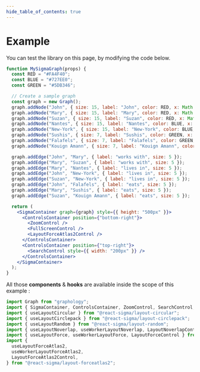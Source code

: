 ```yaml
---
hide_table_of_contents: true
---
```


# Example

You can test the library on this page, by modifying the code below.

```jsx live
function MySigmaGraph(props) {
  const RED = "#FA4F40";
  const BLUE = "#727EE0";
  const GREEN = "#5DB346";

  // Create a sample graph
  const graph = new Graph();
  graph.addNode("John", { size: 15, label: "John", color: RED, x: Math.random(), y: Math.random() });
  graph.addNode("Mary", { size: 15, label: "Mary", color: RED, x: Math.random(), y: Math.random() });
  graph.addNode("Suzan", { size: 15, label: "Suzan", color: RED, x: Math.random(), y: Math.random() });
  graph.addNode("Nantes", { size: 15, label: "Nantes", color: BLUE, x: Math.random(), y: Math.random() });
  graph.addNode("New-York", { size: 15, label: "New-York", color: BLUE, x: Math.random(), y: Math.random() });
  graph.addNode("Sushis", { size: 7, label: "Sushis", color: GREEN, x: Math.random(), y: Math.random() });
  graph.addNode("Falafels", { size: 7, label: "Falafels", color: GREEN, x: Math.random(), y: Math.random() });
  graph.addNode("Kouign Amann", { size: 7, label: "Kouign Amann", color: GREEN, x: Math.random(), y: Math.random() });

  graph.addEdge("John", "Mary", { label: "works with", size: 5 });
  graph.addEdge("Mary", "Suzan", { label: "works with", size: 5 });
  graph.addEdge("Mary", "Nantes", { label: "lives in", size: 5 });
  graph.addEdge("John", "New-York", { label: "lives in", size: 5 });
  graph.addEdge("Suzan", "New-York", { label: "lives in", size: 5 });
  graph.addEdge("John", "Falafels", { label: "eats", size: 5 });
  graph.addEdge("Mary", "Sushis", { label: "eats", size: 5 });
  graph.addEdge("Suzan", "Kouign Amann", { label: "eats", size: 5 });

  return (
    <SigmaContainer graph={graph} style={{ height: "500px" }}>
      <ControlsContainer position={"bottom-right"}>
        <ZoomControl />
        <FullScreenControl />
        <LayoutForceAtlas2Control />
      </ControlsContainer>
      <ControlsContainer position={"top-right"}>
        <SearchControl style={{ width: "200px" }} />
      </ControlsContainer>
    </SigmaContainer>
  );
}
```

All those **components** & **hooks** are available inside the scope of this example :

```typescript
import Graph from "graphology";
import { SigmaContainer, ControlsContainer, ZoomControl, SearchControl, FullScreenControl } from "@react-sigma/core";
import { useLayoutCircular } from "@react-sigma/layout-circular";
import { useLayoutCirclepack } from "@react-sigma/layout-circlepack";
import { useLayoutRandom } from "@react-sigma/layout-random";
import { useLayoutNoverlap, useWorkerLayoutNoverlap, LayoutNoverlapControl } from "@react-sigma/layout-noverlap";
import { useLayoutForce, useWorkerLayoutForce, LayoutForceControl } from "@react-sigma/layout-force";
import {
  useLayoutForceAtlas2,
  useWorkerLayoutForceAtlas2,
  LayoutForceAtlas2Control,
} from "@react-sigma/layout-forceatlas2";
```
